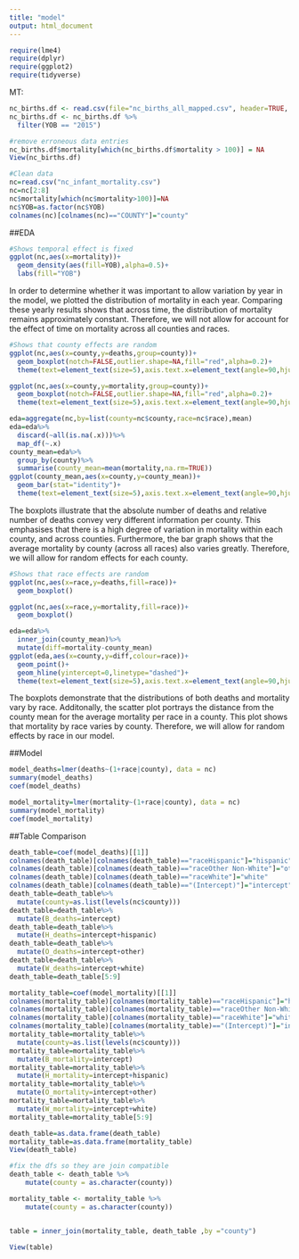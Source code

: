 ```yaml
---
title: "model"
output: html_document
---
```

```r
require(lme4)
require(dplyr)
require(ggplot2)
require(tidyverse)
```

MT:
```r
nc_births.df <- read.csv(file="nc_births_all_mapped.csv", header=TRUE, sep=",")
nc_births.df <- nc_births.df %>%
  filter(YOB == "2015")

#remove erroneous data entries
nc_births.df$mortality[which(nc_births.df$mortality > 100)] = NA
View(nc_births.df)
```

```r
#Clean data
nc=read.csv("nc_infant_mortality.csv")
nc=nc[2:8]
nc$mortality[which(nc$mortality>100)]=NA
nc$YOB=as.factor(nc$YOB)
colnames(nc)[colnames(nc)=="COUNTY"]="county"
```

##EDA
```r
#Shows temporal effect is fixed
ggplot(nc,aes(x=mortality))+
  geom_density(aes(fill=YOB),alpha=0.5)+
  labs(fill="YOB")
```
In order to determine whether it was important to allow variation by year in the model, we plotted the distribution of mortality in each year. Comparing these yearly results shows that across time, the distribution of mortality remains approximately constant. Therefore, we will not allow for account for the effect of time on mortality across all counties and races.

```r
#Shows that county effects are random
ggplot(nc,aes(x=county,y=deaths,group=county))+
  geom_boxplot(notch=FALSE,outlier.shape=NA,fill="red",alpha=0.2)+
  theme(text=element_text(size=5),axis.text.x=element_text(angle=90,hjust=1))

ggplot(nc,aes(x=county,y=mortality,group=county))+
  geom_boxplot(notch=FALSE,outlier.shape=NA,fill="red",alpha=0.2)+
  theme(text=element_text(size=5),axis.text.x=element_text(angle=90,hjust= 1))

eda=aggregate(nc,by=list(county=nc$county,race=nc$race),mean)
eda=eda%>%
  discard(~all(is.na(.x)))%>%
  map_df(~.x)
county_mean=eda%>%
  group_by(county)%>%
  summarise(county_mean=mean(mortality,na.rm=TRUE))
ggplot(county_mean,aes(x=county,y=county_mean))+
  geom_bar(stat="identity")+
  theme(text=element_text(size=5),axis.text.x=element_text(angle=90,hjust= 1))
```
The boxplots illustrate that the absolute number of deaths and relative number of deaths convey very different information per county. This emphasises that there is a high degree of variation in mortality within each county, and across counties. Furthermore, the bar graph shows that the average mortality by county (across all races) also varies greatly. Therefore, we will allow for random effects for each county.

```r
#Shows that race effects are random
ggplot(nc,aes(x=race,y=deaths,fill=race))+
  geom_boxplot()

ggplot(nc,aes(x=race,y=mortality,fill=race))+
  geom_boxplot()

eda=eda%>%
  inner_join(county_mean)%>%
  mutate(diff=mortality-county_mean)
ggplot(eda,aes(x=county,y=diff,colour=race))+
  geom_point()+
  geom_hline(yintercept=0,linetype="dashed")+
  theme(text=element_text(size=5),axis.text.x=element_text(angle=90,hjust= 1))
```
The boxplots demonstrate that the distributions of both deaths and mortality vary by race. Additonally, the scatter plot portrays the distance from the county mean for the average mortality per race in a county. This plot shows that mortality by race varies by county. Therefore, we will allow for random effects by race in our model.

##Model
```r
model_deaths=lmer(deaths~(1+race|county), data = nc)
summary(model_deaths)
coef(model_deaths)

model_mortality=lmer(mortality~(1+race|county), data = nc)
summary(model_mortality)
coef(model_mortality)
```

##Table Comparison
```r
death_table=coef(model_deaths)[[1]]
colnames(death_table)[colnames(death_table)=="raceHispanic"]="hispanic"
colnames(death_table)[colnames(death_table)=="raceOther Non-White"]="other"
colnames(death_table)[colnames(death_table)=="raceWhite"]="white"
colnames(death_table)[colnames(death_table)=="(Intercept)"]="intercept"
death_table=death_table%>%
  mutate(county=as.list(levels(nc$county)))
death_table=death_table%>%
  mutate(B_deaths=intercept)
death_table=death_table%>%
  mutate(H_deaths=intercept+hispanic)
death_table=death_table%>%
  mutate(O_deaths=intercept+other)
death_table=death_table%>%
  mutate(W_deaths=intercept+white)
death_table=death_table[5:9]

mortality_table=coef(model_mortality)[[1]]
colnames(mortality_table)[colnames(mortality_table)=="raceHispanic"]="hispanic"
colnames(mortality_table)[colnames(mortality_table)=="raceOther Non-White"]="other"
colnames(mortality_table)[colnames(mortality_table)=="raceWhite"]="white"
colnames(mortality_table)[colnames(mortality_table)=="(Intercept)"]="intercept"
mortality_table=mortality_table%>%
  mutate(county=as.list(levels(nc$county)))
mortality_table=mortality_table%>%
  mutate(B_mortality=intercept)
mortality_table=mortality_table%>%
  mutate(H_mortality=intercept+hispanic)
mortality_table=mortality_table%>%
  mutate(O_mortality=intercept+other)
mortality_table=mortality_table%>%
  mutate(W_mortality=intercept+white)
mortality_table=mortality_table[5:9]

death_table=as.data.frame(death_table)
mortality_table=as.data.frame(mortality_table)
View(death_table)

#fix the dfs so they are join compatible
death_table <- death_table %>%  
    mutate(county = as.character(county))

mortality_table <- mortality_table %>%  
    mutate(county = as.character(county))


table = inner_join(mortality_table, death_table ,by ="county")

View(table)
```

